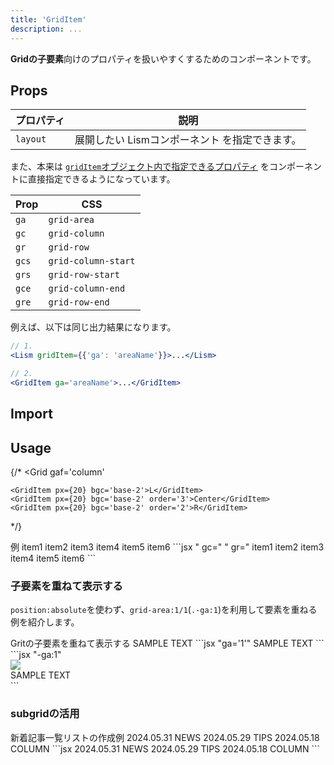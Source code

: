 ```yaml
---
title: 'GridItem'
description: ...
---
```




**Gridの子要素**向けのプロパティを扱いやすくするためのコンポーネントです。  


## Props

| プロパティ | 説明 |
|---|---|
|`layout`| 展開したい Lismコンポーネント を指定できます。|



また、本来は [`gridItem`オブジェクト内で指定できるプロパティ](/css/prop-class/#grid) をコンポーネントに直接指定できるようになっています。

|Prop|CSS|
|---|---|
|`ga`|`grid-area`|
|`gc`|`grid-column`|
|`gr`|`grid-row`|
|`gcs`|`grid-column-start`|
|`grs`|`grid-row-start`|
|`gce`|`grid-column-end`|
|`gre`|`grid-row-end`|


<PreviewTitle>例えば、以下は同じ出力結果になります。</PreviewTitle>
```jsx
// 1.
<Lism gridItem={{'ga': 'areaName'}}>...</Lism>

// 2.
<GridItem ga='areaName'>...</GridItem>
```



## Import

<ImportPackage component='Grid, GridItem' />


## Usage

{/* <Grid
	gaf='column'
>
	<GridItem px={20} bgc='base-2'>L</GridItem>
	<GridItem px={20} bgc='base-2' order='3'>Center</GridItem>
	<GridItem px={20} bgc='base-2' order='2'>R</GridItem>
</Grid> */}

<Preview>
	<PreviewTitle>例</PreviewTitle>
	<PreviewArea resize p={20}>
		<Grid variant='repeat' cols='3' rows='3' g='5'>
			<GridItem p='20' bgc='base-2'>item1</GridItem>
			<GridItem p='20' bgc='base-2'>item2</GridItem>
			<GridItem p='20' bgc='base-2'>item3</GridItem>
			<GridItem p='20' bgc='base-2'>item4</GridItem>
			<GridItem p='20' bgc='base-2' gc='span 2'>item5</GridItem>
			<GridItem layout={Center} gc='3' gr='1 / -1' p='20' bgc='blue'>item6</GridItem>
		</Grid>
	</PreviewArea>
	<PreviewCode slot='tab' label='JSX'>
		```jsx " gc=" " gr="
		<Grid variant='repeat' cols='3' rows='3' g='5'>
			<GridItem p='20' bgc='base-2'>item1</GridItem>
			<GridItem p='20' bgc='base-2'>item2</GridItem>
			<GridItem p='20' bgc='base-2'>item3</GridItem>
			<GridItem p='20' bgc='base-2'>item4</GridItem>
			<GridItem p='20' bgc='base-2' gc='span 2'>item5</GridItem>
			<GridItem layout={Center} gc='3' gr='1 / -1' p='20' bgc='blue'>item6</GridItem>
		</Grid>
		```
	</PreviewCode>
</Preview>



### 子要素を重ねて表示する

`position:absolute`を使わず、`grid-area:1/1`(`.-ga:1`)を利用して要素を重ねる例を紹介します。

<Preview>
	<PreviewTitle>Gritの子要素を重ねて表示する</PreviewTitle>
	<PreviewArea p='10'>
		<Grid ar='16/9' ji='c' ai='c'>
			<GridItem layout={Frame} ga='1/1' w='100%' h='100%'>
				<Media src='/img/img-1.jpg' op='mid'/>
			</GridItem>
			<Decorator ga='1' blur='80px' bgc='white' w='50%' h='4em'/>
			<GridItem ga='1/1' fz='2xl' z='1'>SAMPLE TEXT</GridItem>
		</Grid>
	</PreviewArea>
	<PreviewCode slot='tab' label='JSX'>
		```jsx "ga='1'"
		<Grid ar='16/9' ji='c' ai='c'>
			<GridItem layout={Frame} ga='1/1' w='100%' h='100%'>
				<Media src='/img/img-1.jpg' op='mid'/>
			</GridItem>
			<Decorator ga='1/1' blur='80px' bgc='white' w='50%' h='4em'/>
			<GridItem ga='1/1' fz='2xl' z='1'>SAMPLE TEXT</GridItem>
		</Grid>
		```
	</PreviewCode>
	<PreviewCode slot='tab' label='HTML'>
		```jsx "-ga:1"
		<div class="l--grid -ar:16/9 -ji:c -ai:c">
			<div class="l--frame -w:100% -h:100% -ga:1">
				<img class="-op:mid" src="/img/img-1.jpg">  
			</div>
			<div class="l--decorator -bgc: -w: -h: -ga:1" style="--bgc:var(--white);--w:50%;--h:4em;filter:blur(80px)" aria-hidden="true"></div>
			<div class="-fz:2xl -z:1 -ga:1">SAMPLE TEXT</div>
		</div>
		```
	</PreviewCode>
</Preview>



### subgridの活用

<Preview>
	<PreviewTitle>新着記事一覧リストの作成例</PreviewTitle>
	<PreviewArea p='30' resize>
		<Grid gtc={['auto','auto 1fr']} bd='b'>
			<GridItem layout={Grid} gtc='subgrid' gc='1/-1' g='20' ai='start' bd='t' py='30'>
				<Grid gtc={['auto auto', '1fr 1fr']} g='20' jc='s' ai='c'>
					<Lism fz='xs'>2024.05.31</Lism>
					<Lism d='if' jc='c' bd fz='xs' lh='1' bgc='text' c='base' p='10' bdrs='1'>NEWS</Lism>
				</Grid>
				<Dummy lang='ja' tag='a' href='####' hov='fade' c='inherit' td='n' className='u--trimHL' lh='s' />
			</GridItem>
			<GridItem layout={Grid} gtc='subgrid' gc='1/-1' g='20' ai='start' bd='t' py='30'>
				<Grid gtc={['auto auto', '1fr 1fr']} g='20' jc='s' ai='c'>
					<Lism fz='xs'>2024.05.29</Lism>
					<Lism d='if' jc='c' bd fz='xs' lh='1' bgc='text' c='base' p='10' bdrs='1'>TIPS</Lism>
				</Grid>
				<Dummy lang='ja' offset='1' tag='a' href='####' hov='fade' c='inherit' td='n' length='s' className='u--trimHL' lh='s' />
			</GridItem>
			<GridItem layout={Grid} gtc='subgrid' gc='1/-1' g='20' ai='start' bd='t' py='30'>
				<Grid gtc={['auto auto', '1fr 1fr']} g='20' jc='s' ai='c'>
					<Lism fz='xs'>2024.05.18</Lism>
					<Lism d='if' jc='c' bd fz='xs' lh='1' bgc='text' c='base' p='10' bdrs='1'>COLUMN</Lism>
				</Grid>
				<Dummy lang='ja' offset='2' tag='a' href='####' hov='fade' c='inherit' td='n' className='u--trimHL' lh='s' />
			</GridItem>
		</Grid>
	</PreviewArea>
	<PreviewCode slot='tab' label='JSX'>
		```jsx
		<Grid gtc={['auto','auto 1fr']} bd='b'>
			<GridItem layout={Grid} gtc='subgrid' gc='1/-1' g='20' ai='start' bd='t' py='30'>
				<Grid gtc={['auto auto', '1fr 1fr']} g='20' jc='s' ai='c'>
					<Lism fz='xs'>2024.05.31</Lism>
					<Lism d='if' jc='c' bd fz='xs' lh='1' bgc='text' c='base' p='10' bdrs='1'>NEWS</Lism>
				</Grid>
				<Dummy lang='ja' tag='a' href='####' hov='fade' c='inherit' td='n' className='u--trimHL' lh='s' />
			</GridItem>
			<GridItem layout={Grid} gtc='subgrid' gc='1/-1' g='20' ai='start' bd='t' py='30'>
				<Grid gtc={['auto auto', '1fr 1fr']} g='20' jc='s' ai='c'>
					<Lism fz='xs'>2024.05.29</Lism>
					<Lism d='if' jc='c' bd fz='xs' lh='1' bgc='text' c='base' p='10' bdrs='1'>TIPS</Lism>
				</Grid>
				<Dummy lang='ja' offset='1' tag='a' href='####' hov='fade' c='inherit' td='n' length='s' className='u--trimHL' lh='s' />
			</GridItem>
			<GridItem layout={Grid} gtc='subgrid' gc='1/-1' g='20' ai='start' bd='t' py='30'>
				<Grid gtc={['auto auto', '1fr 1fr']} g='20' jc='s' ai='c'>
					<Lism fz='xs'>2024.05.18</Lism>
					<Lism d='if' jc='c' bd fz='xs' lh='1' bgc='text' c='base' p='10' bdrs='1'>COLUMN</Lism>
				</Grid>
				<Dummy lang='ja' offset='2' tag='a' href='####' hov='fade' c='inherit' td='n' className='u--trimHL' lh='s' />
			</GridItem>
		</Grid>
		```
	</PreviewCode>
</Preview>
